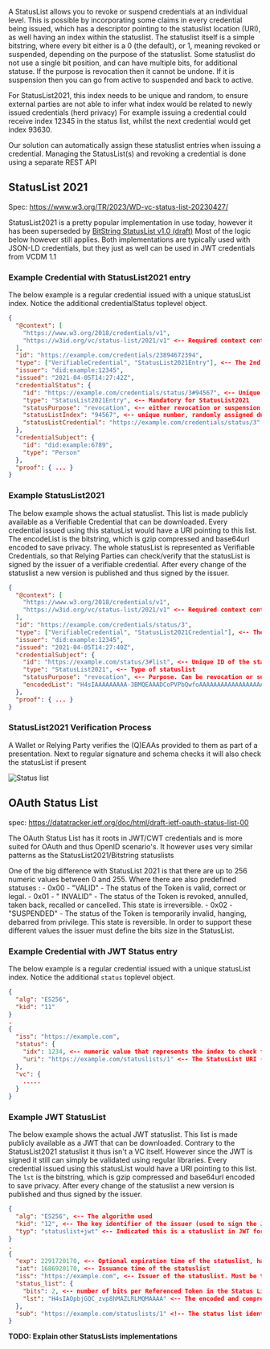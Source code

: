 
<Title size="large" variant="primary">StatusList</Title>


A StatusList allows you to revoke or suspend credentials at an individual level. This is possible by incorporating some
claims in every credential being issued, which has a descriptor pointing to the statuslist location (URI), as well
having an index within the statuslist. The statuslist itself is a simple bitstring, where every bit either is a 0 (the
default), or 1, meaning revoked or suspended, depending on the purpose of the statuslist. Some statuslist do not use a
single bit position, and can have multiple bits, for additional statuse.
If the purpose is revocation then it cannot be undone. If it is suspension then you can go from active to suspended and
back to active.

For StatusList2021, this index needs to be unique and random, to ensure external parties are not able to infer what
index would be related to newly issued credentials (herd privacy)
For example issuing a credential could receive index 12345 in the status list, whilst the next credential would get
index 93630.

Our solution can automatically assign these statuslist entries when issuing a credential. Managing the StatusList(s) and
revoking a credential is done using a separate REST API

## StatusList 2021
Spec: https://www.w3.org/TR/2023/WD-vc-status-list-20230427/

StatusList2021 is a pretty popular implementation in use today, however it has been superseded
by [BitString StatusList v1.0 (draft)](https://www.w3.org/TR/vc-bitstring-status-list/)
Most of the logic below however still applies. Both implementations are typically used with JSON-LD credentials, but
they just as well can be used in JWT credentials from VCDM 1.1

### Example Credential with StatusList2021 entry

The below example is a regular credential issued with a unique statusList index. Notice the additional credentialStatus
toplevel object.

```json
{
  "@context": [
    "https://www.w3.org/2018/credentials/v1",
    "https://w3id.org/vc/status-list/2021/v1" <-- Required context containing the statuslist terms
  ],
  "id": "https://example.com/credentials/23894672394",
  "type": ["VerifiableCredential", "StatusList2021Entry"], <-- The 2nd type indicates this VC has a credentialStatus
  "issuer": "did:example:12345",
  "issued": "2021-04-05T14:27:42Z",
  "credentialStatus": {
    "id": "https://example.com/credentials/status/3#94567", <-- Unique ID containing the link to the statusListCredential with a fragment pointing to the index
    "type": "StatusList2021Entry", <-- Mandatory for StatusList2021
    "statusPurpose": "revocation", <-- either revocation or suspension, depending on statuslist purpose
    "statusListIndex": "94567", <-- unique number, randomly assigned during issuance
    "statusListCredential": "https://example.com/credentials/status/3" <-- Unique URL for the statusList
  },
  "credentialSubject": {
    "id": "did:example:6789",
    "type": "Person"
  },
  "proof": { ... }
}
```

### Example StatusList2021

The below example shows the actual statuslist. This list is made publicly available as a Verifiable Credential that can
be downloaded. Every credential issued using this statusList would have a URI pointing to this list.
The encodeList is the bitstring, which is gzip compressed and base64url encoded to save privacy.
The whole statusList is represented as Verifiable Credentials, so that Relying Parties can check/verify that the
statusList is signed by the issuer of a verifiable credential.
After every change of the statuslist a new version is published and thus signed by the issuer.
```json
{
  "@context": [
    "https://www.w3.org/2018/credentials/v1",
    "https://w3id.org/vc/status-list/2021/v1" <-- Required context containing the statuslist terms
  ],
  "id": "https://example.com/credentials/status/3",
  "type": ["VerifiableCredential", "StatusList2021Credential"], <-- The 2nd type indicates this is a status list 2021
  "issuer": "did:example:12345",
  "issued": "2021-04-05T14:27:40Z",
  "credentialSubject": {
    "id": "https://example.com/status/3#list", <-- Unique ID of the statuslist, the list fragment is mandatory
    "type": "StatusList2021", <-- Type of statuslist
    "statusPurpose": "revocation", <-- Purpose. Can be revocation or suspension
    "encodedList": "H4sIAAAAAAAAA-3BMQEAAADCoPVPbQwfoAAAAAAAAAAAAAAAAAAAAIC3AYbSVKsAQAAA" <-- The encoded and compressed statusList
  },
  "proof": { ... }
}
```

### StatusList2021 Verification Process

A Wallet or Relying Party verifies the (Q)EAAs provided to them as part of a presentation. Next to regular signature and
schema checks it will also check the statusList if present

![Status list](/assets/StatusList2021-verification.svg)


## OAuth Status List
spec: https://datatracker.ietf.org/doc/html/draft-ietf-oauth-status-list-00

The OAuth Status List has it roots in JWT/CWT credentials and is more suited for OAuth and thus OpenID scenario's. It
however uses very similar patterns as the StatusList2021/Bitstring statuslists

One of the big difference with StatusList 2021 is that there are up to 256 numeric values between 0 and 255. Where there
are also predefined statuses : - 0x00 - "VALID" - The status of the Token is valid, correct or legal. - 0x01 - "
INVALID" - The status of the Token is revoked, annulled, taken back, recalled or cancelled. This state is
irreversible. - 0x02 - "SUSPENDED" - The status of the Token is temporarily invalid, hanging, debarred from privilege.
This state is reversible. In order to support these different values the issuer must define the bits size in the StatusList.

### Example Credential with JWT Status entry

The below example is a regular credential issued with a unique statusList index. Notice the additional `status`
toplevel object.

```json
{
  "alg": "ES256",
  "kid": "11"
}
.
{
  "iss": "https://example.com",
  "status": {
    "idx": 1234, <-- numeric value that represents the index to check for status information in the Status List
    "uri": "https://example.com/statuslists/1" <-- The StatusList URI (it can be downloaded at this location)
  },
  "vc": {
    .....
  }
}
```

### Example JWT StatusList

The below example shows the actual JWT statuslist. This list is made publicly available as a JWT that can
be downloaded. Contrary to the StatusList2021 statuslist it thus isn't a VC itself. However since the JWT is signed it still can simply be validated using regular libraries.
Every credential issued using this statusList would have a URI pointing to this list.
The `lst` is the bitstring, which is gzip compressed and base64url encoded to save privacy.
After every change of the statuslist a new version is published and thus signed by the issuer.
```json
{
  "alg": "ES256", <-- The algorithm used
  "kid": "12", <-- The key identifier of the issuer (used to sign the JWT)
  "typ": "statuslist+jwt" <-- Indicated this is a statuslist in JWT format 
}
.
{
  "exp": 2291720170, <-- Optional expiration time of the statuslist, handy for cache evictions for instance
  "iat": 1686920170, <-- Issuance time of the statuslist
  "iss": "https://example.com", <-- Issuer of the statuslist. Must be the same as the `iss` value of the JWT VC
  "status_list": {
    "bits": 2, <-- number of bits per Referenced Token in the Status List ("lst", which is 1, 2, 4 or 8)
    "lst": "H4sIAOpbjGQC_zvp8hMAZLRLMQMAAAA" <-- The encoded and compressed statusList
  },
  "sub": "https://example.com/statuslists/1" <!-- The status list identifier itself. Must match the `uri` value in the `status` object of the JWT VC
}
```



**TODO: Explain other StatusLists implementations**
